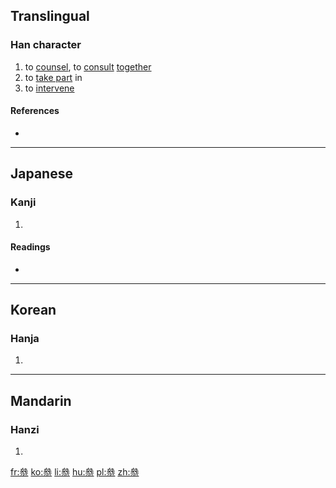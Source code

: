 ==Translingual==

===Han character===
{{Han char|rn=28|rad=厶|as=10|sn=12|four=|canj=戈戈戈心 (IIIP)|ids=⿱[[𠫯]][[心|⺗]]}}

# to [[counsel]], to [[consult]] [[together]]
# to [[take part]] in
# to [[intervene]]

====References====
* {{Han ref|kx=0164.310|dkj=03100|dj=0374.020|hdz=10389.050|uh=53C5|ud=21445}}

----

==Japanese==

===Kanji===
{{ja-kanji|grade=|rs=厶10}}

# {{defn|lang=ja|sort=厶10}}

====Readings====
* {{ja-readings|on=[[さん]] (san)|kun=[[まいる]] (mairu)}}

----

==Korean==

===Hanja===
{{ko-hanja|hangeul=참|rv=cham|mr=ch'am}}

# {{defn|lang=ko|sort=厶10}}

----

==Mandarin==

===Hanzi===
{{cmn-hanzi|pin=[[cān]] ([[can1]]), [[càn]] ([[can4]]), [[cēn]] ([[cen1]])|wg=ts'an<sup>1</sup>, ts'an<sup>4</sup>, ts'en<sup>1</sup>}}

# {{defn|lang=cmn|sort=厶10}}

[[fr:叅]]
[[ko:叅]]
[[li:叅]]
[[hu:叅]]
[[pl:叅]]
[[zh:叅]]